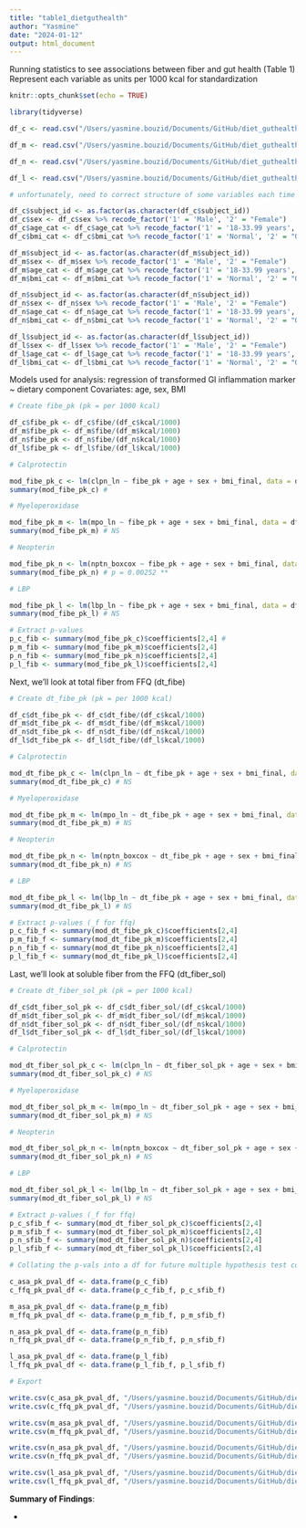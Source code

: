 ```yaml
---
title: "table1_dietguthealth"
author: "Yasmine"
date: "2024-01-12"
output: html_document
---
```


Running statistics to see associations between fiber and gut health (Table 1)
Represent each variable as units per 1000 kcal for standardization 

```r
knitr::opts_chunk$set(echo = TRUE)

library(tidyverse)

```

```r

df_c <- read.csv("/Users/yasmine.bouzid/Documents/GitHub/diet_guthealth/data/df_c.csv", header = T)

df_m <- read.csv("/Users/yasmine.bouzid/Documents/GitHub/diet_guthealth/data/df_m.csv", header = T)

df_n <- read.csv("/Users/yasmine.bouzid/Documents/GitHub/diet_guthealth/data/df_n.csv", header = T)

df_l <- read.csv("/Users/yasmine.bouzid/Documents/GitHub/diet_guthealth/data/df_l.csv", header = T)

# unfortunately, need to correct structure of some variables each time -->

df_c$subject_id <- as.factor(as.character(df_c$subject_id))
df_c$sex <- df_c$sex %>% recode_factor('1' = 'Male', '2' = "Female")
df_c$age_cat <- df_c$age_cat %>% recode_factor('1' = '18-33.99 years', '2' = "34-49.99 years", '3' = "50-65 years")
df_c$bmi_cat <- df_c$bmi_cat %>% recode_factor('1' = 'Normal', '2' = "Overweight", '3' = "Obese")

df_m$subject_id <- as.factor(as.character(df_m$subject_id))
df_m$sex <- df_m$sex %>% recode_factor('1' = 'Male', '2' = "Female")
df_m$age_cat <- df_m$age_cat %>% recode_factor('1' = '18-33.99 years', '2' = "34-49.99 years", '3' = "50-65 years")
df_m$bmi_cat <- df_m$bmi_cat %>% recode_factor('1' = 'Normal', '2' = "Overweight", '3' = "Obese")

df_n$subject_id <- as.factor(as.character(df_n$subject_id))
df_n$sex <- df_n$sex %>% recode_factor('1' = 'Male', '2' = "Female")
df_n$age_cat <- df_n$age_cat %>% recode_factor('1' = '18-33.99 years', '2' = "34-49.99 years", '3' = "50-65 years")
df_n$bmi_cat <- df_n$bmi_cat %>% recode_factor('1' = 'Normal', '2' = "Overweight", '3' = "Obese")

df_l$subject_id <- as.factor(as.character(df_l$subject_id))
df_l$sex <- df_l$sex %>% recode_factor('1' = 'Male', '2' = "Female")
df_l$age_cat <- df_l$age_cat %>% recode_factor('1' = '18-33.99 years', '2' = "34-49.99 years", '3' = "50-65 years")
df_l$bmi_cat <- df_l$bmi_cat %>% recode_factor('1' = 'Normal', '2' = "Overweight", '3' = "Obese")

```

Models used for analysis: regression of transformed GI inflammation marker ~ dietary component
Covariates: age, sex, BMI

```r

# Create fibe_pk (pk = per 1000 kcal)

df_c$fibe_pk <- df_c$fibe/(df_c$kcal/1000)
df_m$fibe_pk <- df_m$fibe/(df_m$kcal/1000)
df_n$fibe_pk <- df_n$fibe/(df_n$kcal/1000)
df_l$fibe_pk <- df_l$fibe/(df_l$kcal/1000)

# Calprotectin

mod_fibe_pk_c <- lm(clpn_ln ~ fibe_pk + age + sex + bmi_final, data = df_c)
summary(mod_fibe_pk_c) # 

# Myeloperoxidase

mod_fibe_pk_m <- lm(mpo_ln ~ fibe_pk + age + sex + bmi_final, data = df_m)
summary(mod_fibe_pk_m) # NS

# Neopterin

mod_fibe_pk_n <- lm(nptn_boxcox ~ fibe_pk + age + sex + bmi_final, data = df_n)
summary(mod_fibe_pk_n) # p = 0.00252 **

# LBP

mod_fibe_pk_l <- lm(lbp_ln ~ fibe_pk + age + sex + bmi_final, data = df_l)
summary(mod_fibe_pk_l) # NS

# Extract p-values 
p_c_fib <- summary(mod_fibe_pk_c)$coefficients[2,4] # 
p_m_fib <- summary(mod_fibe_pk_m)$coefficients[2,4]
p_n_fib <- summary(mod_fibe_pk_n)$coefficients[2,4]
p_l_fib <- summary(mod_fibe_pk_l)$coefficients[2,4]


```
Next, we'll look at total fiber from FFQ (dt_fibe)

```r

# Create dt_fibe_pk (pk = per 1000 kcal)

df_c$dt_fibe_pk <- df_c$dt_fibe/(df_c$kcal/1000)
df_m$dt_fibe_pk <- df_m$dt_fibe/(df_m$kcal/1000)
df_n$dt_fibe_pk <- df_n$dt_fibe/(df_n$kcal/1000)
df_l$dt_fibe_pk <- df_l$dt_fibe/(df_l$kcal/1000)

# Calprotectin

mod_dt_fibe_pk_c <- lm(clpn_ln ~ dt_fibe_pk + age + sex + bmi_final, data = df_c)
summary(mod_dt_fibe_pk_c) # NS

# Myeloperoxidase

mod_dt_fibe_pk_m <- lm(mpo_ln ~ dt_fibe_pk + age + sex + bmi_final, data = df_m)
summary(mod_dt_fibe_pk_m) # NS

# Neopterin

mod_dt_fibe_pk_n <- lm(nptn_boxcox ~ dt_fibe_pk + age + sex + bmi_final, data = df_n)
summary(mod_dt_fibe_pk_n) # NS

# LBP

mod_dt_fibe_pk_l <- lm(lbp_ln ~ dt_fibe_pk + age + sex + bmi_final, data = df_l)
summary(mod_dt_fibe_pk_l) # NS

# Extract p-values (_f for ffq)
p_c_fib_f <- summary(mod_dt_fibe_pk_c)$coefficients[2,4] 
p_m_fib_f <- summary(mod_dt_fibe_pk_m)$coefficients[2,4]
p_n_fib_f <- summary(mod_dt_fibe_pk_n)$coefficients[2,4]
p_l_fib_f <- summary(mod_dt_fibe_pk_l)$coefficients[2,4]


```

Last, we'll look at soluble fiber from the FFQ (dt_fiber_sol)

```r


# Create dt_fiber_sol_pk (pk = per 1000 kcal)

df_c$dt_fiber_sol_pk <- df_c$dt_fiber_sol/(df_c$kcal/1000)
df_m$dt_fiber_sol_pk <- df_m$dt_fiber_sol/(df_m$kcal/1000)
df_n$dt_fiber_sol_pk <- df_n$dt_fiber_sol/(df_n$kcal/1000)
df_l$dt_fiber_sol_pk <- df_l$dt_fiber_sol/(df_l$kcal/1000)

# Calprotectin

mod_dt_fiber_sol_pk_c <- lm(clpn_ln ~ dt_fiber_sol_pk + age + sex + bmi_final, data = df_c)
summary(mod_dt_fiber_sol_pk_c) # NS

# Myeloperoxidase

mod_dt_fiber_sol_pk_m <- lm(mpo_ln ~ dt_fiber_sol_pk + age + sex + bmi_final, data = df_m)
summary(mod_dt_fiber_sol_pk_m) # NS

# Neopterin

mod_dt_fiber_sol_pk_n <- lm(nptn_boxcox ~ dt_fiber_sol_pk + age + sex + bmi_final, data = df_n)
summary(mod_dt_fiber_sol_pk_n) # NS

# LBP

mod_dt_fiber_sol_pk_l <- lm(lbp_ln ~ dt_fiber_sol_pk + age + sex + bmi_final, data = df_l)
summary(mod_dt_fiber_sol_pk_l) # NS

# Extract p-values (_f for ffq)
p_c_sfib_f <- summary(mod_dt_fiber_sol_pk_c)$coefficients[2,4] 
p_m_sfib_f <- summary(mod_dt_fiber_sol_pk_m)$coefficients[2,4]
p_n_sfib_f <- summary(mod_dt_fiber_sol_pk_n)$coefficients[2,4]
p_l_sfib_f <- summary(mod_dt_fiber_sol_pk_l)$coefficients[2,4]


```

```r

# Collating the p-vals into a df for future multiple hypothesis test correction 

c_asa_pk_pval_df <- data.frame(p_c_fib)
c_ffq_pk_pval_df <- data.frame(p_c_fib_f, p_c_sfib_f)

m_asa_pk_pval_df <- data.frame(p_m_fib)
m_ffq_pk_pval_df <- data.frame(p_m_fib_f, p_m_sfib_f)

n_asa_pk_pval_df <- data.frame(p_n_fib)
n_ffq_pk_pval_df <- data.frame(p_n_fib_f, p_n_sfib_f)

l_asa_pk_pval_df <- data.frame(p_l_fib)
l_ffq_pk_pval_df <- data.frame(p_l_fib_f, p_l_sfib_f)

# Export

write.csv(c_asa_pk_pval_df, "/Users/yasmine.bouzid/Documents/GitHub/diet_guthealth/data/c_asa_pk_pval_df.csv", row.names = T)
write.csv(c_ffq_pk_pval_df, "/Users/yasmine.bouzid/Documents/GitHub/diet_guthealth/data/c_ffq_pk_pval_df.csv", row.names = T)

write.csv(m_asa_pk_pval_df, "/Users/yasmine.bouzid/Documents/GitHub/diet_guthealth/data/m_asa_pk_pval_df.csv", row.names = T)
write.csv(m_ffq_pk_pval_df, "/Users/yasmine.bouzid/Documents/GitHub/diet_guthealth/data/m_ffq_pk_pval_df.csv", row.names = T)

write.csv(n_asa_pk_pval_df, "/Users/yasmine.bouzid/Documents/GitHub/diet_guthealth/data/n_asa_pk_pval_df.csv", row.names = T)
write.csv(n_ffq_pk_pval_df, "/Users/yasmine.bouzid/Documents/GitHub/diet_guthealth/data/n_ffq_pk_pval_df.csv", row.names = T)

write.csv(l_asa_pk_pval_df, "/Users/yasmine.bouzid/Documents/GitHub/diet_guthealth/data/l_asa_pk_pval_df.csv", row.names = T)
write.csv(l_ffq_pk_pval_df, "/Users/yasmine.bouzid/Documents/GitHub/diet_guthealth/data/l_ffq_pk_pval_df.csv", row.names = T)

```

**Summary of Findings**: 

- 
